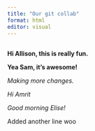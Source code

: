```yaml
---
title: "Our git collab"
format: html
editor: visual
---
```


## 

**Hi Allison, this is really fun.**

**Yea Sam, it's awesome!**

*Making more changes.*

*Hi Amrit*

*Good morning Elise!*

Added another line woo
